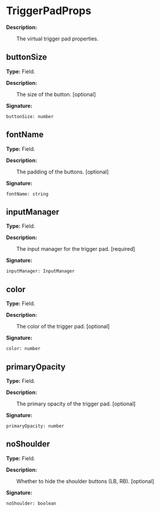 # TriggerPadProps

**Description:**

&emsp;&emsp;The virtual trigger pad properties.

## buttonSize

**Type:** Field.

**Description:**

&emsp;&emsp;The size of the button. [optional]

**Signature:**
```tl
buttonSize: number
```

## fontName

**Type:** Field.

**Description:**

&emsp;&emsp;The padding of the buttons. [optional]

**Signature:**
```tl
fontName: string
```

## inputManager

**Type:** Field.

**Description:**

&emsp;&emsp;The input manager for the trigger pad. [required]

**Signature:**
```tl
inputManager: InputManager
```

## color

**Type:** Field.

**Description:**

&emsp;&emsp;The color of the trigger pad. [optional]

**Signature:**
```tl
color: number
```

## primaryOpacity

**Type:** Field.

**Description:**

&emsp;&emsp;The primary opacity of the trigger pad. [optional]

**Signature:**
```tl
primaryOpacity: number
```

## noShoulder

**Type:** Field.

**Description:**

&emsp;&emsp;Whether to hide the shoulder buttons (LB, RB). [optional]

**Signature:**
```tl
noShoulder: boolean
```